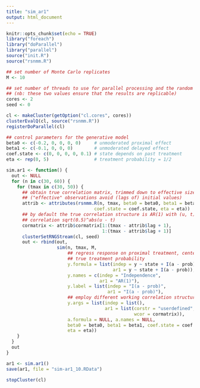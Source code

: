 ```yaml
---
title: "sim_ar1"
output: html_document
---
```


```r
knitr::opts_chunk$set(echo = TRUE)
library("foreach")
library("doParallel")
library("parallel")
source("init.R")
source("rsnmm.R")
```

```r
## set number of Monte Carlo replicates
M <- 10

## set number of threads to use for parallel processing and the random seed
## (nb: these two values ensure that the results are replicable)
cores <- 2
seed <- 0

cl <- makeCluster(getOption("cl.cores", cores))
clusterEvalQ(cl, source("rsnmm.R"))
registerDoParallel(cl)

## control parameters for the generative model
beta0 <- c(-0.2, 0, 0, 0, 0)     # unmoderated proximal effect
beta1 <- c(-0.1, 0, 0, 0)        # unmoderated delayed effect
coef.state <- c(0, 0, 0, 0, 0.1) # state depends on past treatment
eta <- rep(0, 5)                 # treatment probability = 1/2

sim.ar1 <- function() {
  out <- NULL
  for (n in c(30, 60)) {
    for (tmax in c(30, 50)) {
      ## obtain true correlation matrix, trimmed down to effective size
      ## ("effective" observations avoid (lags of) initial values)
      attrib <- attributes(rsnmm.R(n, tmax, beta0 = beta0, beta1 = beta1,
                                 coef.state = coef.state, eta = eta))
      ## by default the true correlation structure is AR(1) with (u, t)th error
      ## correlation sqrt(0.5)^abs(u - t)
      cormatrix <- attrib$cormatrix[1:(tmax - attrib$lag + 1),
                                    1:(tmax - attrib$lag + 1)]
      clusterSetRNGStream(cl, seed)
      out <- rbind(out,
                   sim(n, tmax, M,
                       ## regress response on proximal treatment, centered by the
                       ## true treatment probability
                       y.formula = list(indep = y ~ state + I(a - prob),
                                        ar1 = y ~ state + I(a - prob)),
                       y.names = c(indep = "Independence",
                                   ar1 = "AR(1)"),
                       y.label = list(indep = "I(a - prob)",
                                      ar1 = "I(a - prob)"),
                       ## employ different working correlation structures
                       y.args = list(indep = list(),
                                     ar1 = list(corstr = "userdefined",
                                                wcor = cormatrix)),
                       a.formula = NULL, a.names = NULL,
                       beta0 = beta0, beta1 = beta1, coef.state = coef.state,
                       eta = eta))
    }
  }
  out
}

ar1 <- sim.ar1()
save(ar1, file = "sim-ar1_10.RData")

stopCluster(cl)

```

